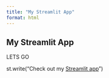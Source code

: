 ```yaml
---
title: "My Streamlit App"
format: html
---
```


## My Streamlit App

LETS GO

st.write("Check out my [Streamlit app](https://ncga24.streamlit.app)")
